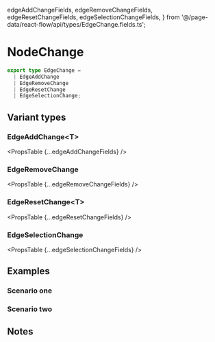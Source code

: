   edgeAddChangeFields,
  edgeRemoveChangeFields,
  edgeResetChangeFields,
  edgeSelectionChangeFields,
} from '@/page-data/react-flow/api/types/EdgeChange.fields.ts';

# NodeChange

```ts
export type EdgeChange =
  | EdgeAddChange
  | EdgeRemoveChange
  | EdgeResetChange
  | EdgeSelectionChange;
```

## Variant types

### EdgeAddChange&lt;T>

<PropsTable {...edgeAddChangeFields} />

### EdgeRemoveChange

<PropsTable {...edgeRemoveChangeFields} />

### EdgeResetChange&lt;T>

<PropsTable {...edgeResetChangeFields} />

### EdgeSelectionChange

<PropsTable {...edgeSelectionChangeFields} />

## Examples

### Scenario one

### Scenario two

## Notes
